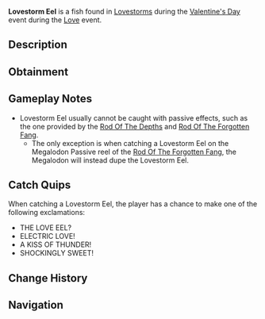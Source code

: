 {{FishInfobox
|image          = Lovestorm Eel.png
|rarity         = Secret
|event          = Love
|sea            = First Sea
|location       = [[Valentine's Day]]
|sublocation    = 
|sources        = Fishing Rod
|nopassive      = 1
|radar_location = 
|prog_speed     = -90
|xp             = 10000
|weather        = Clear
|time           = 
|season         = Winter
|bait           = Chocolate Fish
|base_weight    = 7000
|base_value     = 15000
|weight_range   = 3500
|base_chance    = 0.0001
|base_resil     = 3
}}
'''Lovestorm Eel''' is a {{Rarity|Secret}} fish found in [[Lovestorm]]s during the [[Valentine's Day]] event during the [[Love]] event.

== Description ==
{{Description|A lovely yet dangerous creature, striking with unpredictable ruthlessness. It thrives in a rare storm, leaving chaos behind it as it travels through the waters.|Bestiary Entry}}

== Obtainment ==
{{Description|When the storm rages, the passion approaches.|Bestiary Hint}}
{{Fish Availability|
Lovestorm/Normal
|top_rods      = 
Tempest Rod\1113.43\3829.19;
Challenger's Rod\1079.35\3774.05;
Seraphic Rod\1045.6\3570.01;
Ethereal Prism Rod\987.69\3183.32;
Abyssal Specter Rod\881.77\3196.64;
Destiny Rod\578.14\1724.07;
Heaven's Rod\627.05\1907.73;
Rod Of The Depths\533.39\1815.14;
Riptide Rod\473.52\1629.09;
No-Life Rod\838.46\2867.68;
Rod Of The Forgotten Fang\800.79\2675.95;
Free Spirit Rod\666.99\2172.6;
Depthseeker Rod\603.08\2154.63;
Rod Of The Exalted One\600.05\1921.09;
Blazebringer Rod\543.56\1892.83;
Zeus Rod\496.98\1730.63;
Trident Rod\495.68\1614.6;
Avalanche Rod\433.15\1551.65;
Volcanic Rod\398.62\1388.13;
Steady Rod\151.19\568.01
|recommended   = Challenger's Rod
}}

== Gameplay Notes ==
* Lovestorm Eel usually cannot be caught with passive effects, such as the one provided by the [[Rod Of The Depths]] and [[Rod Of The Forgotten Fang]].
** The only exception is when catching a Lovestorm Eel on the Megalodon Passive reel of the [[Rod Of The Forgotten Fang]], the Megalodon will instead dupe the Lovestorm Eel.

== Catch Quips ==
When catching a Lovestorm Eel, the player has a chance to make one of the following exclamations:
* THE LOVE EEL?
* ELECTRIC LOVE!
* A KISS OF THUNDER!
* SHOCKINGLY SWEET!

== Change History ==
{{Change History|{{subst:Current Version}}}}

== Navigation ==
{{Fish Navbox|Love}}